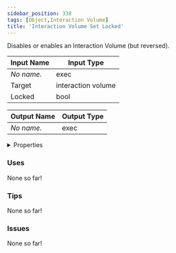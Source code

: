 ```yaml
---
sidebar_position: 338
tags: [Object,Interaction Volume]
title: 'Interaction Volume Set Locked'
---
```


Disables or enables an Interaction Volume (but reversed).




<EsbSvg />

| Input Name | Input Type |
|-----------|-----------|
| *No name.* | exec |
| Target | interaction volume |
| Locked | bool |

| Output Name | Output Type |
|-----------|-----------|
| *No name.* | exec |


<details>
  <summary>Properties</summary>
  <div>
    <div>
    <table>
      <thead>
        <tr>
          <th>Is beta required?</th>
          <th>❌</th>
        </tr>
        <tr>
          <th>Is this chip a trolling risk?</th>
          <th>❌</th>
        </tr>
        <tr>
          <th>Is this chip a role assignment risk?</th>
          <th>❌</th>
        </tr>
        <tr>
          <th>Chip UUID</th>
          <th>a1e57113-f0b5-45c5-b1e0-95163674daa4</th>
        </tr>
      </thead>
    </table>
    </div>
  </div>
</details>

### Uses

None so far!

### Tips

None so far!

### Issues

None so far!